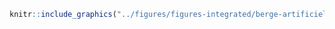 <!-- #### Intégrité des berges - Artificielle - Semi-végétalisée (IE = 1) {-} -->


<!-- -------------------------------------------------- -->

```r
knitr::include_graphics("../figures/figures-integrated/berge-artificielle_semi_vegetalisee.png")
```

<br>
